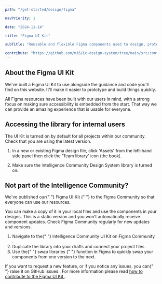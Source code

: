 ```yaml
---
path: "/get-started/design/figma"

navPriority: 1

date: "2024-11-14"

title: "Figma UI Kit"

subTitle: "Reusable and flexible Figma components used to design, prototype and hand-off designs for apps and digital products."

contribute: "https://github.com/mi6/ic-design-system/tree/main/src/content/structured/get-started/design/figma.mdx"
---
```



## About the Figma UI Kit

We've built a Figma UI Kit to use alongside the guidance and code you'll find on this website. It'll make it easier to prototype and build things quickly.

All Figma resources have been built with our users in mind, with a strong focus on making sure accessibility is embedded from the start. That way we can provide an amazing experience that is usable for everyone.

## Accessing the library for internal users

The UI Kit is turned on by default for all projects within our community. Check that you are using the latest version.

1. In a new or existing Figma design file, click 'Assets' from the left-hand side panel then click the 'Team library' icon (the book).

<DoubleDoDontCaution>
  <DoDontCaution
    imageSrc={figmaFig1}
    imageAlt="Image of the left-hand side panel in Figma with the 'Assets' tab open and icon buttons on the right of the panel including the 'Team library' button."
    state="none"
  />
</DoubleDoDontCaution>

2. Make sure the Intelligence Community Design System library is turned on.

<DoubleDoDontCaution>
  <DoDontCaution
    imageSrc={figmaFig2}
    imageAlt="Image of the Libraries menu in Figma with the Intelligence Community Design System library turned on."
    state="none"
  />
</DoubleDoDontCaution>

## Not part of the Intelligence Community?

<p>
  We've published our{" "}
  <ic-link
    target="_blank"
    href="https://www.figma.com/community/file/1392159713403656562"
    rel="noreferer noopener nofollow"
  >
    Figma UI Kit
  </ic-link>{" "}
  to the Figma Community so that everyone can use our resources.
</p>
<p>
  You can make a copy of it in your local files and use the components in your
  designs. This is a static version and you won't automatically receive
  component updates. Check Figma Community regularly for new updates and
  versions.
</p>

<ol>
  <li>
    Navigate to the{" "}
    <ic-link
      target="_blank"
      href="https://www.figma.com/community/file/1392159713403656562"
      rel="noreferer noopener nofollow"
    >
      Intelligence Community UI Kit on Figma Community
    </ic-link>
    .
  </li>
  <li>
    Duplicate the library into your drafts and connect your project files.
  </li>
  <li>
    Use the{" "}
    <ic-link
      target="_blank"
      href="https://help.figma.com/hc/en-us/articles/360039150413-Swap-components-and-instances"
      rel="noreferer noopener nofollow"
    >
      swap libraries
    </ic-link>{" "}
    function in Figma to quickly swap your components from one version to the
    next.
  </li>
</ol>
<p>
  If you want to request a new feature, or if you notice any issues, you can{" "}
  <ic-link
    target="_blank"
    href="https://github.com/mi6/ic-design-system/issues"
    rel="noreferer noopener nofollow"
  >
    raise it on GitHub issues
  </ic-link>
  . For more information please read <a href="/community/contribute#contribute-to-the-figma-ui-kit">
    how to contribute to the Figma UI Kit
  </a>.
</p>
